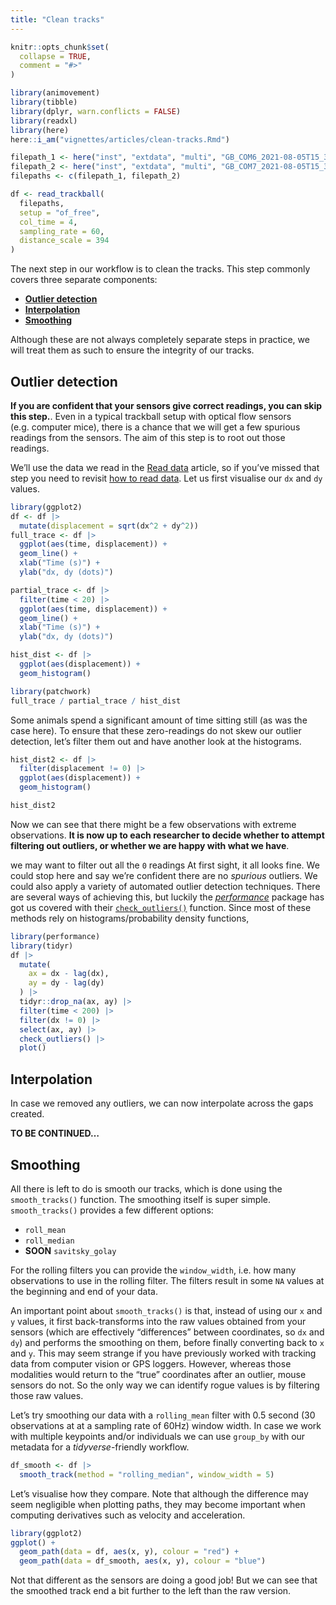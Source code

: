 ```yaml
---
title: "Clean tracks"
---
```


```r
knitr::opts_chunk$set(
  collapse = TRUE,
  comment = "#>"
)
```

```r
library(animovement)
library(tibble)
library(dplyr, warn.conflicts = FALSE)
library(readxl)
library(here)
here::i_am("vignettes/articles/clean-tracks.Rmd")
```

```r
filepath_1 <- here("inst", "extdata", "multi", "GB_COM6_2021-08-05T15_37_55.csv")
filepath_2 <- here("inst", "extdata", "multi", "GB_COM7_2021-08-05T15_37_55.csv")
filepaths <- c(filepath_1, filepath_2)

df <- read_trackball(
  filepaths,
  setup = "of_free",
  col_time = 4,
  sampling_rate = 60,
  distance_scale = 394
)
```

The next step in our workflow is to clean the tracks. This step commonly covers three separate components:

- [**Outlier detection**](#outlier-detection)
- [**Interpolation**](#interpolation)
- [**Smoothing**](#smoothing)

Although these are not always completely separate steps in practice, we will treat them as such to ensure the integrity of our tracks.

## Outlier detection {#outlier-detection}
**If you are confident that your sensors give correct readings, you can skip this step.**. Even in a typical trackball setup with optical flow sensors (e.g. computer mice), there is a chance that we will get a few spurious readings from the sensors. The aim of this step is to root out those readings. 

We'll use the data we read in the [Read data](https://www.roald-arboel.com/animovement/articles/Read-trackball-data.html) article, so if you've missed that step you need to revisit [how to read data](https://www.roald-arboel.com/animovement/articles/Read-trackball-data.html). Let us first visualise our `dx` and `dy` values.

```r
library(ggplot2)
df <- df |>
  mutate(displacement = sqrt(dx^2 + dy^2))
full_trace <- df |>
  ggplot(aes(time, displacement)) +
  geom_line() +
  xlab("Time (s)") +
  ylab("dx, dy (dots)")

partial_trace <- df |>
  filter(time < 20) |>
  ggplot(aes(time, displacement)) +
  geom_line() +
  xlab("Time (s)") +
  ylab("dx, dy (dots)")

hist_dist <- df |>
  ggplot(aes(displacement)) +
  geom_histogram()

library(patchwork)
full_trace / partial_trace / hist_dist
```

Some animals spend a significant amount of time sitting still (as was the case here). To ensure that these zero-readings do not skew our outlier detection, let's filter them out and have another look at the histograms.

```r
hist_dist2 <- df |>
  filter(displacement != 0) |>
  ggplot(aes(displacement)) +
  geom_histogram()

hist_dist2
```

Now we can see that there might be a few observations with extreme observations. **It is now up to each researcher to decide whether to attempt filtering out outliers, or whether we are happy with what we have**. 

we may want to filter out all the `0` readings At first sight, it all looks fine. We could stop here and say we're confident there are no *spurious* outliers. We could also apply a variety of automated outlier detection techniques. There are several ways of achieving this, but luckily the [*performance*]() package has got us covered with their [`check_outliers()`]() function. Since most of these methods rely on histograms/probability density functions, 

```r
library(performance)
library(tidyr)
df |>
  mutate(
    ax = dx - lag(dx),
    ay = dy - lag(dy)
  ) |>
  tidyr::drop_na(ax, ay) |> 
  filter(time < 200) |>
  filter(dx != 0) |>
  select(ax, ay) |> 
  check_outliers() |>
  plot()
```


## Interpolation {#interpolation}
In case we removed any outliers, we can now interpolate across the gaps created. 

**TO BE CONTINUED...**


## Smoothing {#smoothing}
All there is left to do is smooth our tracks, which is done using the `smooth_tracks()` function.
The smoothing itself is super simple. `smooth_tracks()` provides a few different options:

- `roll_mean`
- `roll_median`
- **SOON** `savitsky_golay`

For the rolling filters you can provide the `window_width`, i.e. how many observations to use in the rolling filter. The filters result in some `NA` values at the beginning and end of your data.

An important point about `smooth_tracks()` is that, instead of using our `x` and `y` values, it first back-transforms into the raw values obtained from your sensors (which are effectively "differences" between coordinates, so `dx` and `dy`) and performs the smoothing on them, before finally converting back to `x` and `y`. This may seem strange if you have previously worked with tracking data from computer vision or GPS loggers. However, whereas those modalities would return to the "true" coordinates after an outlier, mouse sensors do not. So the only way we can identify rogue values is by filtering those raw values.

Let's try smoothing our data with a `rolling_mean` filter with 0.5 second (30 observations at at a sampling rate of 60Hz) window width. In case we work with multiple keypoints and/or individuals we can use `group_by` with our metadata for a *tidyverse*-friendly workflow.


```r
df_smooth <- df |>
  smooth_track(method = "rolling_median", window_width = 5)
```

Let's visualise how they compare. Note that although the difference may seem negligible when plotting paths, they may become important when computing derivatives such as velocity and acceleration.

```r
library(ggplot2)
ggplot() +
  geom_path(data = df, aes(x, y), colour = "red") +
  geom_path(data = df_smooth, aes(x, y), colour = "blue")
```

Not that different as the sensors are doing a good job! But we can see that the smoothed track end a bit further to the left than the raw version. 

